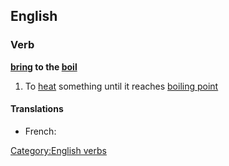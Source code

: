 ==English==

===Verb===
'''[[bring]] to the [[boil]]'''

# To [[heat]] something until it reaches [[boiling point]]

====Translations====
* French: {{t-|fr|porter à ébullition}}
[[Category:English verbs]]